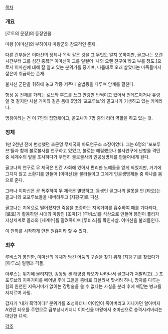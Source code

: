 [[목차]]

=== 개요 ===
[로토의 문장]의 등장인물.

마왕 [이마신]의 부하이자 마왕군의 참모격인 존재. 

다른 간부들은 이마신의 정체나 목적 같은 것을 그 무엇도 알지 못하지만, 골고나는 오랜 시간부터 그를 섬긴 충복[* 이마신이 그를 일컬어 '나의 오랜 친구여'라고 부를 정도.]으로서 이마신에 대해 잘 알고 있는 분위기를 풍기며, 나름대로 오래 살았다는 마족들마저 젊은이 취급하는 존재.

불사신 군단을 휘하에 놓고 각종 저주나 술법등을 다루며 암계를 펼친다.

항상 몸 전체를 가리는 로브와 후드를 쓰고 안광만 번쩍이고 있어서 언데드이거나 유령일 것 같지만 사실 거미와 같은 몸에 6명의 '포포루브'와 골고나가 기생하고 있는 키메라다.

명왕이라는 건 이 7인의 집합체이고, 골고나가 7명 중의 리더 역할을 하고 있는 것.

=== 정체 ===
1만 2천년 전에 번성했던 초문명 무제국의 마도연구소 소장이었다. 그는 6명의 '포포루브'들과 함께 불로불사를 연구하고 있었고, 불로는 해결했으나 불사연구에 난항을 격던 중 세계수의 잎을 조사하다가 우연히 불로불사의 인공생명체를 만들어내게 된다.

골고나의 연구로 무 제국은 인간 사회에 있어서 편리한 노예들을 얻게 되었지만, 거기에 그치지 않고 소환기를 만들어 [이마신]을 불러들이고 그에게 인공생명체들 중 하나를 몸으로 준다.

그러나 이마신은 곧 폭주하여 무 제국은 멸망하고, 동생인 골고나의 잘못을 안 [타오]는 골고나와 포포루브들을 내버려두고 [지팡구]로 피신.

골고나는 지옥으로 떨어졌지만 죽음을 조종하는 지옥거미를 흡수하여 때를 기다리다, [로토]가 활동하던 시대의 마왕인 [조마]가 [루비스]를 석상으로 만들어 봉인이 풀리자 지상세계로 올라와 [세계수]를 말려죽이며 [루비스]를 확인사살. 이마신을 불러들인다.

이 만화를 시작하게 만든 원흉이라 할 수 있다.

=== 최후 ===
루비스가 봉인한, 이마신의 육체가 담긴 어둠의 구슬을 찾기 위해 [지팡구]를 찾았다가 [아루스] 일행과 격돌. 

아루스는 위기에 몰리지만, 킹왕짱 센 태양왕 타오가 나타나서 골고나가 쳐발리고(...) 포포루브와 지옥거미를 떼어낸 후에 그들을 좀비로 되살려서 맞서려 하나, 망자를 다루는 힘의 원천인 지옥거미가 없이는 강령술을 쓸 수 없다는 사실을 분리 후에 깨닫는 병크를 저지르며 사망.

갑자기 '내가 흑막이다!' 분위기를 조성하더니 어이없이 죽어버리고 지나가던 할아버지A였던 타오를 주연으로 급부상시키더니 이마신을 마왕에서 초마신으로 승격시켜버리는 대단한 녀석.

[[각주]]
